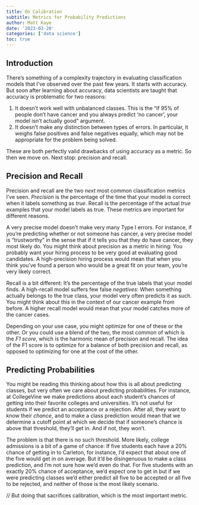 ```yaml
---
title: On Calibration
subtitle: Metrics for Probability Predictions
author: Matt Kaye
date: '2023-03-20'
categories: ['data science']
toc: true
---
```


## Introduction

There's something of a complexity trajectory in evaluating classification models that I've observed over the past few years. It starts with accuracy. But soon after learning about accuracy, data scientists are taught that accuracy is problematic for two reasons:

1. It doesn't work well with unbalanced classes. This is the "if 95% of people don't have cancer and you always predict 'no cancer', your model isn't actually good" argument.
2. It doesn't make any distinction between types of errors. In particular, it weighs false positives and false negatives equally, which may not be appropriate for the problem being solved.

These are both perfectly valid drawbacks of using accuracy as a metric. So then we move on. Next stop: precision and recall.

## Precision and Recall

Precision and recall are the two _next_ most common classification metrics I've seen. *Precision* is the percentage of the time that your model is correct when it labels something as *true*. Recall is the percentage of the actual *true* examples that your model labels as true. These metrics are important for different reasons.

A very precise model doesn't make very many Type I errors. For instance, if you're predicting whether or not someone has cancer, a very precise model is "trustworthy" in the sense that if it tells you that they do have cancer, they most likely do. You might think about precision as a metric in hiring: You probably want your hiring process to be very good at evaluating good candidates. A high-precision hiring process would mean that when you think you've found a person who would be a great fit on your team, you're very likely correct.

Recall is a bit different: It's the percentage of the true labels that your model finds. A high-recall model suffers few false _negatives_: When something actually belongs to the true class, your model very often predicts it as such. You might think about this in the context of our cancer example from before. A higher recall model would mean that your model catches more of the cancer cases.

Depending on your use case, you might optimize for one of these or the other. Or you could use a blend of the two, the most common of which is the *F1 score*, which is the harmonic mean of precision and recall. The idea of the F1 score is to optimize for a balance of both precision and recall, as opposed to optimizing for one at the cost of the other.

## Predicting Probabilities

You might be reading this thinking about how this is all about predicting classes, but very often we care about predicting probabilities. For instance, at CollegeVine we make predictions about each student's chances of getting into their favorite colleges and universities. It's not useful for students if we predict an acceptance or a rejection. After all, they want to know their _chance_, and to make a class prediction would mean that we determine a cutoff point at which we decide that if someone's chance is above that threshold, they'll get in. And if not, they won't. 

The problem is that there is no such threshold. More likely, college admissions is a bit of a game of chance: If five students each have a 20% chance of getting in to Carleton, for instance, I'd expect that about one of the five would get in on average. But it'd be disingenuous to make a class prediction, and I'm not sure how we'd even do that. For five students with an exactly 20% chance of acceptance, we'd expect one to get in but if we were predicting classes we'd either predict all five to be accepted or all five to be rejected, and neither of those is the most likely scenario.

// But doing that sacrifices calibration, which is the most important metric. 